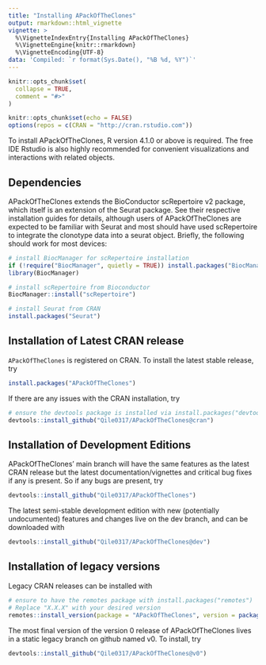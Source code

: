 ```yaml
---
title: "Installing APackOfTheClones"
output: rmarkdown::html_vignette
vignette: >
  %\VignetteIndexEntry{Installing APackOfTheClones}
  %\VignetteEngine{knitr::rmarkdown}
  %\VignetteEncoding{UTF-8}
data: 'Compiled: `r format(Sys.Date(), "%B %d, %Y")`'
---
```


```r
knitr::opts_chunk$set(
  collapse = TRUE,
  comment = "#>"
)

knitr::opts_chunk$set(echo = FALSE)
options(repos = c(CRAN = "http://cran.rstudio.com"))
```

To install APackOfTheClones, R version 4.1.0 or above is required. The free IDE Rstudio is also highly recommended for convenient visualizations and interactions with related objects.

## Dependencies

APackOfTheClones extends the BioConductor scRepertoire v2 package, which itself is an extension of the Seurat package. See their respective installation guides for details, although users of APackOfTheClones are expected to be familiar with Seurat and most should have used scRepertoire to integrate the clonotype data into a seurat object. Briefly, the following should work for most devices:

```R
# install BiocManager for scRepertoire installation
if (!require("BiocManager", quietly = TRUE)) install.packages("BiocManager")
library(BiocManager)

# install scRepertoire from Bioconductor
BiocManager::install("scRepertoire")

# install Seurat from CRAN
install.packages("Seurat")
```

## Installation of Latest CRAN release

`APackOfTheClones` is registered on CRAN. To install the latest stable release, try

```R
install.packages("APackOfTheClones")
```

If there are any issues with the CRAN installation, try

```R
# ensure the devtools package is installed via install.packages("devtools")
devtools::install_github("Qile0317/APackOfTheClones@cran")
```

## Installation of Development Editions

APackOfTheClones' main branch will have the same features as the latest CRAN release but the latest documentation/vignettes and critical bug fixes if any is present. So if any bugs are present, try

```R
devtools::install_github("Qile0317/APackOfTheClones")
```

The latest semi-stable development edition with new (potentially undocumented) features and changes live on the dev branch, and can be downloaded with

```R
devtools::install_github("Qile0317/APackOfTheClones@dev")
```

## Installation of legacy versions

Legacy CRAN releases can be installed with

```R
# ensure to have the remotes package with install.packages("remotes")
# Replace "X.X.X" with your desired version
remotes::install_version(package = "APackOfTheClones", version = package_version("X.X.X"))
```

The most final version of the version 0 release of APackOfTheClones lives in a static legacy branch on github named v0. To install, try

```R
devtools::install_github("Qile0317/APackOfTheClones@v0")
```
